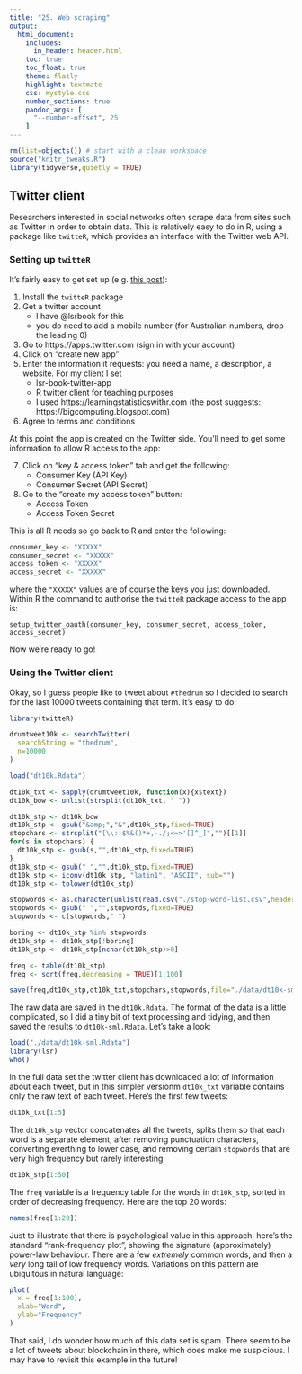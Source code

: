 ```yaml
---
title: "25. Web scraping"
output:
  html_document:
    includes:
      in_header: header.html    
    toc: true
    toc_float: true
    theme: flatly
    highlight: textmate
    css: mystyle.css
    number_sections: true
    pandoc_args: [
      "--number-offset", 25
    ]
---
```


```r
rm(list=objects()) # start with a clean workspace
source("knitr_tweaks.R")
library(tidyverse,quietly = TRUE)
```


## Twitter client

Researchers interested in social networks often scrape data from sites such as Twitter in order to obtain data. This is relatively easy to do in R, using a package like `twitteR`, which provides an interface with the Twitter web API. 

### Setting up `twitteR`

It's fairly easy to get set up (e.g. [this post](https://www.r-bloggers.com/setting-up-the-twitter-r-package-for-text-analytics/)): 

1. Install the `twitteR` package
2. Get a twitter account 
     - I have @lsrbook for this
     - you do need to add a mobile number (for Australian numbers, drop the leading 0)
3. Go to https://apps.twitter.com (sign in with your account)
4. Click on "create new app"
5. Enter the information it requests: you need a name, a description, a website. For my client I set
     - lsr-book-twitter-app
     - R twitter client for teaching purposes
     - I used https://learningstatisticswithr.com (the post suggests: https://bigcomputing.blogspot.com)
6. Agree to terms and conditions

At this point the app is created on the Twitter side. You'll need to get some information to allow R access to the app:

7. Click on "key & access token" tab and get the following:
      - Consumer Key (API Key)
      - Consumer Secret (API Secret)
8. Go to the "create my access token" button:
      - Access Token
      - Access Token Secret

This is all R needs so go back to R and enter the following:

```r
consumer_key <- "XXXXX"
consumer_secret <- "XXXXX"
access_token <- "XXXXX"
access_secret <- "XXXXX"
```

where the `"XXXXX"` values are of course the keys you just downloaded. Within R the command to authorise the `twitteR` package access to the app is:

```
setup_twitter_oauth(consumer_key, consumer_secret, access_token, access_secret)
```
Now we're ready to go!

### Using the Twitter client

Okay, so I guess people like to tweet about `#thedrum` so I decided to search for the last 10000 tweets containing that term. It's easy to do:

```r
library(twitteR)

drumtweet10k <- searchTwitter(
  searchString = "thedrum", 
  n=10000
)
```

```r
load("dt10k.Rdata")

dt10k_txt <- sapply(drumtweet10k, function(x){x$text})
dt10k_bow <- unlist(strsplit(dt10k_txt, " "))

dt10k_stp <- dt10k_bow
dt10k_stp <- gsub("&amp;","&",dt10k_stp,fixed=TRUE)
stopchars <- strsplit("[\\:!$%&()*+,-./;<=>'[]^_]","")[[1]]
for(s in stopchars) {
  dt10k_stp <- gsub(s,"",dt10k_stp,fixed=TRUE)
}
dt10k_stp <- gsub(" ","",dt10k_stp,fixed=TRUE)
dt10k_stp <- iconv(dt10k_stp, "latin1", "ASCII", sub="")
dt10k_stp <- tolower(dt10k_stp)

stopwords <- as.character(unlist(read.csv("./stop-word-list.csv",header=FALSE)))
stopwords <- gsub(" ","",stopwords,fixed=TRUE)
stopwords <- c(stopwords," ")

boring <- dt10k_stp %in% stopwords
dt10k_stp <- dt10k_stp[!boring]
dt10k_stp <- dt10k_stp[nchar(dt10k_stp)>0]

freq <- table(dt10k_stp)
freq <- sort(freq,decreasing = TRUE)[1:100]

save(freq,dt10k_stp,dt10k_txt,stopchars,stopwords,file="./data/dt10k-sml.Rdata")
```

The raw data are saved in the `dt10k.Rdata`. The format of the data is a little complicated, so I did a tiny bit of text processing and tidying, and then saved the results to `dt10k-sml.Rdata`. Let's take a look:

```r
load("./data/dt10k-sml.Rdata")
library(lsr)
who()
```

In the full data set the twitter client has downloaded a lot of information about each tweet, but in this simpler versionm `dt10k_txt` variable contains only the raw text of each tweet. Here's the first few tweets:
```r
dt10k_txt[1:5]
```

The `dt10k_stp` vector concatenates all the tweets, splits them so that each word is a separate element, after removing punctuation characters, converting everthing to lower case, and removing certain `stopwords` that are very high frequency but rarely interesting:

```r
dt10k_stp[1:50]
```

The `freq` variable is a frequency table for the words in `dt10k_stp`, sorted in order of decreasing frequency. Here are the top 20 words:

```r
names(freq[1:20])
```

Just to illustrate that there is psychological value in this approach, here's the standard "rank-frequency plot", showing the signature (approximately) power-law behaviour. There are a few *extremely* common words, and then a *very* long tail of low frequency words. Variations on this pattern are ubiquitous in natural language:  

```r
plot(
  x = freq[1:100], 
  xlab="Word", 
  ylab="Frequency"
)
```

That said, I do wonder how much of this data set is spam. There seem to be a lot of tweets about blockchain in there, which does make me suspicious. I may have to revisit this example in the future!

